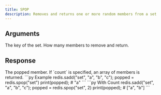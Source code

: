 ```yaml
---
title: SPOP
description: Removes and returns one or more random members from a set.
---
```


## Arguments

<ParamField body="key" type="string" required>
  The key of the set.
</ParamField>

<ParamField body="count" type="number" default={1}>
  How many members to remove and return.
</ParamField>


## Response

<ResponseField type="TMember | TMember[]" required>
  The popped member.
  If `count` is specified, an array of members is returned.
</ResponseField>

<RequestExample>
```py Example 
redis.sadd("set", "a", "b", "c"); 
popped = redis.spop("set")
print(popped); # "a"
```
```py With Count 
redis.sadd("set", "a", "b", "c"); 
popped = redis.spop("set", 2)
print(popped); # ["a", "b"]
```

</RequestExample>
